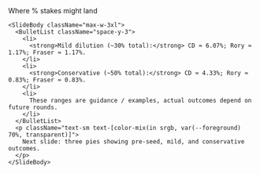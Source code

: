 <div className="flex h-full w-full flex-col">
  <div className="flex flex-1 flex-col gap-8 px-8 py-6 w-full max-w-5xl mx-auto">
    <SlideHeader eyebrow="Dilution to exit" kicker="Expectation setting, not a promise">
      Where % stakes might land
    </SlideHeader>

    <SlideBody className="max-w-3xl">
      <BulletList className="space-y-3">
        <li>
          <strong>Mild dilution (~30% total):</strong> CD ≈ 6.07%; Rory ≈ 1.17%; Fraser ≈ 1.17%.
        </li>
        <li>
          <strong>Conservative (~50% total):</strong> CD ≈ 4.33%; Rory ≈ 0.83%; Fraser ≈ 0.83%.
        </li>
        <li>
          These ranges are guidance / examples, actual outcomes depend on future rounds.
        </li>
      </BulletList>
      <p className="text-sm text-[color-mix(in srgb, var(--foreground) 70%, transparent)]">
        Next slide: three pies showing pre-seed, mild, and conservative outcomes.
      </p>
    </SlideBody>
  </div>
</div>
